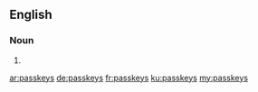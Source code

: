 ==English==

===Noun===
{{head|en}}

# {{plural of|passkey}}

[[ar:passkeys]]
[[de:passkeys]]
[[fr:passkeys]]
[[ku:passkeys]]
[[my:passkeys]]
